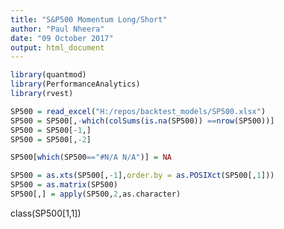 ```yaml
---
title: "S&P500 Momentum Long/Short"
author: "Paul Nheera"
date: "09 October 2017"
output: html_document
---
```


```r
library(quantmod)
library(PerformanceAnalytics)
library(rvest)
```


```r
SP500 = read_excel("H:/repos/backtest_models/SP500.xlsx")
SP500 = SP500[,-which(colSums(is.na(SP500)) ==nrow(SP500))]
SP500 = SP500[-1,]
SP500 = SP500[,-2]

SP500[which(SP500=="#N/A N/A")] = NA

SP500 = as.xts(SP500[,-1],order.by = as.POSIXct(SP500[,1]))
SP500 = as.matrix(SP500)
SP500[,] = apply(SP500,2,as.character)

```
class(SP500[1,1])